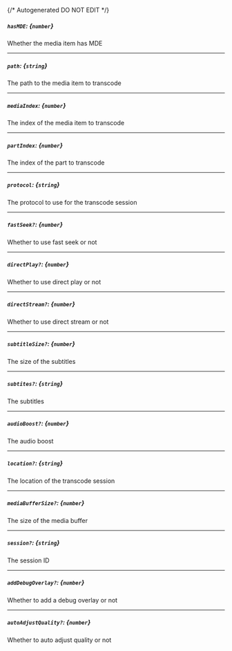 {/* Autogenerated DO NOT EDIT  */}
##### `hasMDE`: *{`number`}*
Whether the media item has MDE

---
##### `path`: *{`string`}*
The path to the media item to transcode

---
##### `mediaIndex`: *{`number`}*
The index of the media item to transcode

---
##### `partIndex`: *{`number`}*
The index of the part to transcode

---
##### `protocol`: *{`string`}*
The protocol to use for the transcode session

---
##### `fastSeek?`: *{`number`}*
Whether to use fast seek or not

---
##### `directPlay?`: *{`number`}*
Whether to use direct play or not

---
##### `directStream?`: *{`number`}*
Whether to use direct stream or not

---
##### `subtitleSize?`: *{`number`}*
The size of the subtitles

---
##### `subtites?`: *{`string`}*
The subtitles

---
##### `audioBoost?`: *{`number`}*
The audio boost

---
##### `location?`: *{`string`}*
The location of the transcode session

---
##### `mediaBufferSize?`: *{`number`}*
The size of the media buffer

---
##### `session?`: *{`string`}*
The session ID

---
##### `addDebugOverlay?`: *{`number`}*
Whether to add a debug overlay or not

---
##### `autoAdjustQuality?`: *{`number`}*
Whether to auto adjust quality or not


